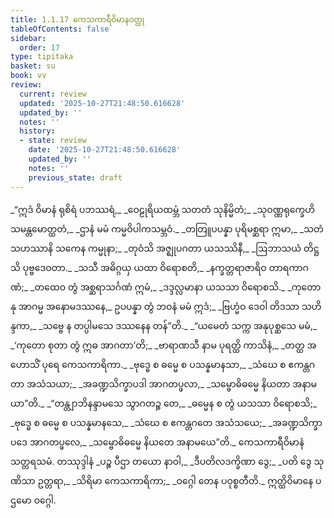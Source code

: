 ```yaml
---
title: 1.1.17 ကေသကာရီဝိမာနဝတ္ထု
tableOfContents: false
sidebar:
  order: 17
type: tipitaka
basket: su
book: vv
review:
  current: review
  updated: '2025-10-27T21:48:50.616628'
  updated_by: ''
  notes: ''
  history:
  - state: review
    date: '2025-10-27T21:48:50.616628'
    updated_by: ''
    notes: ''
    previous_state: draft
---
```



<ReviewStatus review={frontmatter.review} showDetails={true} />

<HypothesisAnnotation frontmatter={frontmatter} />

<DynamicBreadcrumb />

<Division number="150" book="vv" e="ch" v="19" p="20">

<Paragraph number="167" type="verses" book="vv">
_“ဣဒံ ဝိမာနံ ရုစိရံ ပဘဿရံ,_  
_ဝေဠုရိယထမ္ဘံ သတတံ သုနိမ္မိတံ;_  
_သုဝဏ္ဏရုက္ခေဟိ သမန္တမောတ္ထတံ,_  
_ဌာနံ မမံ ကမ္မဝိပါကသမ္ဘဝံ._  

</Paragraph>

</Division>
<Division number="151" book="vv" e="ch" v="19" p="20">

<Paragraph number="168" type="verses" book="vv">
_တတြူပပန္နာ ပုရိမစ္ဆရာ ဣမာ,_  
_သတံ သဟဿာနိ သကေန ကမ္မုနာ;_  
_တုဝံသိ အဇ္ဈုပဂတာ ယသဿိနီ,_  
_ဩဘာသယံ တိဋ္ဌသိ ပုဗ္ဗဒေဝတာ._  

</Paragraph>

</Division>
<Division number="152" book="vv" e="ch" v="19" p="20">

<Paragraph number="169" type="verses" book="vv">
_သသီ အဓိဂ္ဂယှ ယထာ ဝိရောစတိ,_  
_နက္ခတ္တရာဇာရိဝ တာရကာဂဏံ;_  
_တထေဝ တွံ အစ္ဆရာသင်္ဂဏံ ဣမံ,_  
_ဒဒ္ဒလ္လမာနာ ယသသာ ဝိရောစသိ._  

</Paragraph>

</Division>
<Division number="153" book="vv" e="ch" v="19" p="20">

<Paragraph number="170" type="verses" book="vv">
_ကုတော နု အာဂမ္မ အနောမဒဿနေ,_  
ဥပပန္နာ တွံ ဘဝနံ မမံ ဣဒံ;_  
_ဗြဟ္မံဝ ဒေဝါ တိဒသာ သဟိန္ဒကာ,_  
_သဗ္ဗေ န တပ္ပါမသေ ဒဿနေန တန်”တိ._  

</Paragraph>

</Division>
<Division number="154" book="vv" e="ch" v="19" p="20">

<Paragraph number="171" type="verses" book="vv">
_“ယမေတံ သက္က အနုပုစ္ဆသေ မမံ,_  
_‘ကုတော စုတာ တွံ ဣဓ အာဂတာ’တိ;_  
_ဗာရာဏသီ နာမ ပုရတ္ထိ ကာသိနံ,_  
_တတ္ထ အဟောသိံ ပုရေ ကေသကာရိကာ._  

</Paragraph>

</Division>
<Division number="155" book="vv" e="ch" v="19" p="21">

<Paragraph number="172" type="verses" book="vv">
_ဗုဒ္ဓေ စ ဓမ္မေ စ ပသန္နမာနသာ,_  
_သံဃေ စ ဧကန္တဂတာ အသံသယာ;_  
_အခဏ္ဍသိက္ခာပဒါ အာဂတပ္ဖလာ,_  
_သမ္ဗောဓိဓမ္မေ နိယတာ အနာမယာ”တိ._  

</Paragraph>

</Division>
<Division number="156" book="vv" e="ch" v="19" p="21">

<Paragraph number="173" type="verses" book="vv">
_“တန္တျာဘိနန္ဒာမသေ သွာဂတဉ္စ တေ,_  
_ဓမ္မေန စ တွံ ယသသာ ဝိရောစသိ;_  
_ဗုဒ္ဓေ စ ဓမ္မေ စ ပသန္နမာနသေ,_  
_သံဃေ စ ဧကန္တဂတေ အသံသယေ;_  
_အခဏ္ဍသိက္ခာပဒေ အာဂတပ္ဖလေ,_  
_သမ္ဗောဓိဓမ္မေ နိယတေ အနာမယေ”တိ._  


</Paragraph>
</Division>

<Paragraph number="174" type="center" book="vv">
ကေသကာရီဝိမာနံ သတ္တရသမံ.



</Paragraph>

<Paragraph number="175" type="center" book="vv">
တဿုဒ္ဒါနံ


</Paragraph>

<Paragraph number="176" type="verses" book="vv">
_ပဉ္စ ပီဌာ တယော နာဝါ,_  
_ဒီပတိလဒက္ခိဏာ ဒွေ;_  
_ပတိ ဒွေ သုဏိသာ ဥတ္တရာ,_  
_သိရိမာ ကေသကာရိကာ;_  
_ဝဂ္ဂေါ တေန ပဝုစ္စတီတိ._  


</Paragraph>

<Paragraph number="177" type="center" book="vv">
ဣတ္ထိဝိမာနေ ပဌမော ဝဂ္ဂေါ.
</Paragraph>